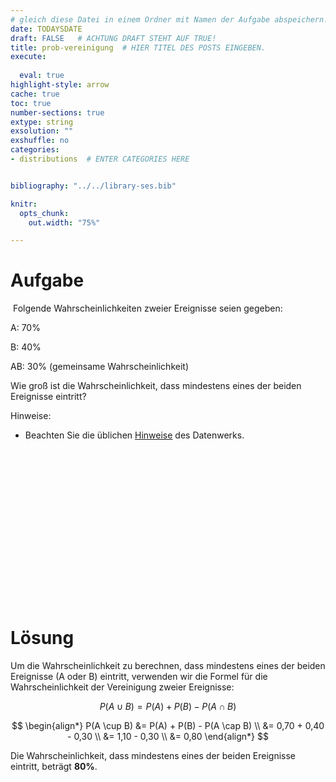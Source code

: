 ```yaml
---
# gleich diese Datei in einem Ordner mit Namen der Aufgabe abspeichern!
date: TODAYSDATE
draft: FALSE   # ACHTUNG DRAFT STEHT AUF TRUE!
title: prob-vereinigung  # HIER TITEL DES POSTS EINGEBEN.
execute: 
  
  eval: true 
highlight-style: arrow 
cache: true
toc: true
number-sections: true
extype: string
exsolution: ""
exshuffle: no
categories:
- distributions  # ENTER CATEGORIES HERE


bibliography: "../../library-ses.bib"

knitr:
  opts_chunk:
    out.width: "75%"

---
```






# Aufgabe 

 Folgende Wahrscheinlichkeiten zweier Ereignisse seien 
gegeben:

A: 70%

B: 40%

AB: 30% (gemeinsame Wahrscheinlichkeit)

Wie groß ist die Wahrscheinlichkeit, dass mindestens eines 
der beiden Ereignisse eintritt?


Hinweise:


- Beachten Sie die üblichen [Hinweise](https://datenwerk.netlify.app/hinweise) des Datenwerks.


</br>
</br>
</br>

</br>
</br>
</br>

</br>
</br>
</br>

</br>
</br>
</br>











# Lösung 


Um die Wahrscheinlichkeit zu berechnen, dass mindestens eines der beiden Ereignisse (A oder B) eintritt, verwenden wir die Formel für die Wahrscheinlichkeit der Vereinigung zweier Ereignisse:

$$P(A \cup B) = P(A) + P(B) - P(A \cap B)$$

$$
\begin{align*}
P(A \cup B) &= P(A) + P(B) - P(A \cap B) \\
&= 0,70 + 0,40 - 0,30 \\
&= 1,10 - 0,30 \\
&= 0,80
\end{align*}
$$


Die Wahrscheinlichkeit, dass mindestens eines der beiden Ereignisse eintritt, beträgt **80%**.


